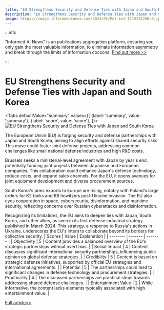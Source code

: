 ```yaml
---
title: "EU Strengthens Security and Defense Ties with Japan and South Korea"
description: "EU Strengthens Security and Defense Ties with Japan and South Korea"
image: https://image.informedainews.com/2024/06/Pol-Le1-1719201266-0.jpg
---
```



:::info

"Informed AI News" is an publications aggregation platform, ensuring you only gain the most valuable information, to eliminate information asymmetry and break through the limits of information cocoons.  [Find out more >>](/)

:::

# EU Strengthens Security and Defense Ties with Japan and South Korea


<Tabs
	defaultValue="summary"
	values={[
	{label: 'summary', value: 'summary'},
	{label: 'score', value: 'score'},
]}>
<TabItem value="summary">
<img
  src="https://image.informedainews.com/2024/06/Pol-Le1-1719201266-0.jpg"
  alt="EU Strengthens Security and Defense Ties with Japan and South Korea"
/>



The European Union (EU) is forging security and defense partnerships with Japan and South Korea, aiming to align efforts against shared security risks. This move could foster joint defense projects, addressing common challenges like small national defense industries and high R&D costs.

Brussels seeks a ministerial-level agreement with Japan by year's end, potentially funding joint projects between Japanese and European companies. This collaboration could enhance Japan's defense technology, reduce costs, and expand sales channels. For the EU, it opens avenues for joint equipment development and diverse procurement sources.

South Korea's arms exports to Europe are rising, notably with Poland's large orders for K2 tanks and K9 howitzers post-Ukraine invasion. The EU also eyes cooperation in space, cybersecurity, disinformation, and maritime security, reflecting concerns over Russian cyberattacks and disinformation.

Recognizing its limitations, the EU aims to deepen ties with Japan, South Korea, and other allies, as seen in its first defense industrial strategy published in March 2024. This strategy, a response to Russia's actions in Ukraine, underscores the EU's intent to collaborate beyond its borders for collective security.
</TabItem>
<TabItem value="score">
	| Scores     | Value   | Explanation |
	| -------- | ------- | ------- |
	| Objectivity  | 5    | Content provides a balanced overview of the EU's strategic partnerships without overt bias.    |
	| Social Impact | 4     | Content discusses significant international security partnerships, influencing public opinion on global defense strategies.    |
	| Credibility    | 5    | Content is based on strategic defense initiatives, supported by official EU strategies and international agreements.    |
	| Potential    | 5    | The partnerships could lead to significant changes in defense technology and procurement strategies.    |
	| Practicality    | 4    | The discussed partnerships are practical steps towards addressing shared defense challenges.    |
	| Entertainment Value    | 2    | While informative, the content lacks elements typically associated with high entertainment value.    |
</TabItem>
</Tabs>

[Full article>>](https://asia.nikkei.com/Politics/International-relations/EU-eyes-security-defense-partnerships-with-Japan-and-South-Korea)
